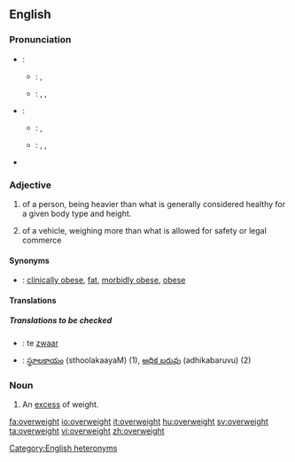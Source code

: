==English==

===Pronunciation===
*{{italbrac|adjective}}:
**{{italbrac|UK}}: {{IPA|/ˌəʊvəˈweɪt/}}, {{SAMPA|/%@Uv@"weIt/}}
**{{italbrac|US}}: {{enPR|ō'vər-wātʹ}}, {{IPA|/ˌoʊvɚˈweɪt/}}, {{SAMPA|/%oUv@`"weIt/}}
*{{italbrac|noun}}:
**{{italbrac|UK}}: {{IPA|/ˈəʊvəweɪt/}}, {{SAMPA|/"@Uv@weIt/}}
**{{italbrac|US}}: {{enPR|ōʹvər-wāt}}, {{IPA|/ˈoʊvɚweɪt/}}, {{SAMPA|/"oUv@`weIt/}}
*{{rhymes|eɪt}}
[[Category:English heteronyms]]

===Adjective===
{{en-adj}}

# of a person, being heavier than what is generally considered healthy for a given body type and height.
#{{rfv-sense}} of a vehicle, weighing more than what is allowed for safety or legal commerce

====Synonyms====
*{{italbrac|of a person}}: [[clinically obese]], [[fat]], [[morbidly obese]], [[obese]]
{{saurus|fat|obese}}

====Translations====
{{trans-top|of a person, heavier than is healthy}}
{{trans-mid}}
{{trans-bottom}}

{{trans-top|of a vehicle, weighing more than is allowed}}
{{trans-mid}}
{{trans-bottom}}

=====Translations to be checked=====
{{checktrans}}
*{{ttbc|Dutch}}: te [[zwaar]]
*{{ttbc|Telugu}}: [[స్థూలకాయం]] (sthoolakaayaM) (1), [[అధిక బరువు]] (adhikabaruvu) (2)

===Noun===
{{en-noun|-}}

#An [[excess]] of weight.

[[fa:overweight]]
[[io:overweight]]
[[it:overweight]]
[[hu:overweight]]
[[sv:overweight]]
[[ta:overweight]]
[[vi:overweight]]
[[zh:overweight]]